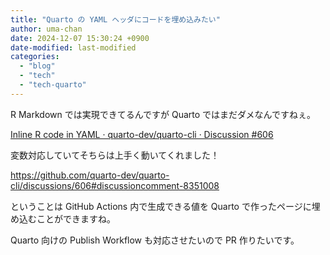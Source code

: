 ```yaml
---
title: "Quarto の YAML ヘッダにコードを埋め込みたい"
author: uma-chan
date: 2024-12-07 15:30:24 +0900
date-modified: last-modified
categories:
  - "blog"
  - "tech"
  - "tech-quarto"
---
```


R Markdown では実現できてるんですが Quarto ではまだダメなんですねぇ。

[Inline R code in YAML · quarto-dev/quarto-cli · Discussion #606](https://github.com/quarto-dev/quarto-cli/discussions/606)

変数対応していてそちらは上手く動いてくれました！

<https://github.com/quarto-dev/quarto-cli/discussions/606#discussioncomment-8351008>

ということは GitHub Actions 内で生成できる値を Quarto で作ったページに埋め込むことができますね。

Quarto 向けの Publish Workflow も対応させたいので PR 作りたいです。
